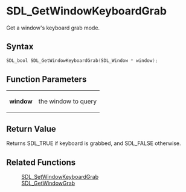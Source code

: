= SDL_GetWindowKeyboardGrab =

Get a window's keyboard grab mode.

== Syntax ==

<syntaxhighlight lang='c'>
SDL_bool SDL_GetWindowKeyboardGrab(SDL_Window * window);
</syntaxhighlight>

== Function Parameters ==

{|
|'''window'''
|the window to query
|}

== Return Value ==

Returns SDL_TRUE if keyboard is grabbed, and SDL_FALSE otherwise.



== Related Functions ==

:[[SDL_SetWindowKeyboardGrab]]
:[[SDL_GetWindowGrab]]



